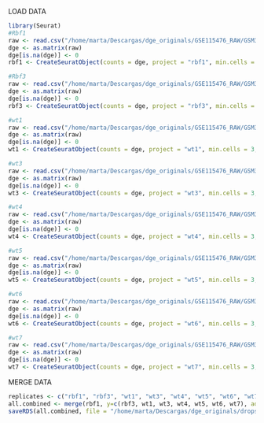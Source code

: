 
LOAD DATA
```r
library(Seurat)
#Rbf1
raw <- read.csv("/home/marta/Descargas/dge_originals/GSE115476_RAW/GSM3178871_Rbf1.expr.txt",  header = TRUE, fill = TRUE, row.names = 1, sep = '\t')
dge <- as.matrix(raw)
dge[is.na(dge)] <- 0
rbf1 <- CreateSeuratObject(counts = dge, project = "rbf1", min.cells = 3, min.features = 200)

#Rbf3
raw <- read.csv("/home/marta/Descargas/dge_originals/GSE115476_RAW/GSM3178873_Rbf3.expr.txt",  header = TRUE, fill = TRUE, row.names = 1, sep = '\t')
dge <- as.matrix(raw)
dge[is.na(dge)] <- 0
rbf3 <- CreateSeuratObject(counts = dge, project = "rbf3", min.cells = 3, min.features = 200)

#wt1
raw <- read.csv("/home/marta/Descargas/dge_originals/GSE115476_RAW/GSM3178860_DMS1.expr.txt",  header = TRUE, fill = TRUE, row.names = 1, sep = '\t')
dge <- as.matrix(raw)
dge[is.na(dge)] <- 0
wt1 <- CreateSeuratObject(counts = dge, project = "wt1", min.cells = 3, min.features = 200)

#wt3
raw <- read.csv("/home/marta/Descargas/dge_originals/GSE115476_RAW/GSM3178862_DMS3.expr.txt",  header = TRUE, fill = TRUE, row.names = 1, sep = '\t')
dge <- as.matrix(raw)
dge[is.na(dge)] <- 0
wt3 <- CreateSeuratObject(counts = dge, project = "wt3", min.cells = 3, min.features = 200)

#wt4
raw <- read.csv("/home/marta/Descargas/dge_originals/GSE115476_RAW/GSM3178863_DMS4.expr.txt",  header = TRUE, fill = TRUE, row.names = 1, sep = '\t')
dge <- as.matrix(raw)
dge[is.na(dge)] <- 0
wt4 <- CreateSeuratObject(counts = dge, project = "wt4", min.cells = 3, min.features = 200)

#wt5
raw <- read.csv("/home/marta/Descargas/dge_originals/GSE115476_RAW/GSM3178864_DMS5.expr.txt",  header = TRUE, fill = TRUE, row.names = 1, sep = '\t')
dge <- as.matrix(raw)
dge[is.na(dge)] <- 0
wt5 <- CreateSeuratObject(counts = dge, project = "wt5", min.cells = 3, min.features = 200)

#wt6
raw <- read.csv("/home/marta/Descargas/dge_originals/GSE115476_RAW/GSM3178865_DMS6.expr.txt",  header = TRUE, fill = TRUE, row.names = 1, sep = '\t')
dge <- as.matrix(raw)
dge[is.na(dge)] <- 0
wt6 <- CreateSeuratObject(counts = dge, project = "wt6", min.cells = 3, min.features = 200)

#wt7
raw <- read.csv("/home/marta/Descargas/dge_originals/GSE115476_RAW/GSM3178866_DMS7.expr.txt",  header = TRUE, fill = TRUE, row.names = 1, sep = '\t')
dge <- as.matrix(raw)
dge[is.na(dge)] <- 0
wt7 <- CreateSeuratObject(counts = dge, project = "wt7", min.cells = 3, min.features = 200)
```

MERGE DATA
```r
replicates <- c("rbf1", "rbf3", "wt1", "wt3", "wt4", "wt5", "wt6", "wt7")
all.combined <- merge(rbf1, y=c(rbf3, wt1, wt3, wt4, wt5, wt6, wt7), add.cell.ids = replicates, project = "dropseq_dstools")
saveRDS(all.combined, file = "/home/marta/Descargas/dge_originals/dropseq_combined_dstools.rds")
```



